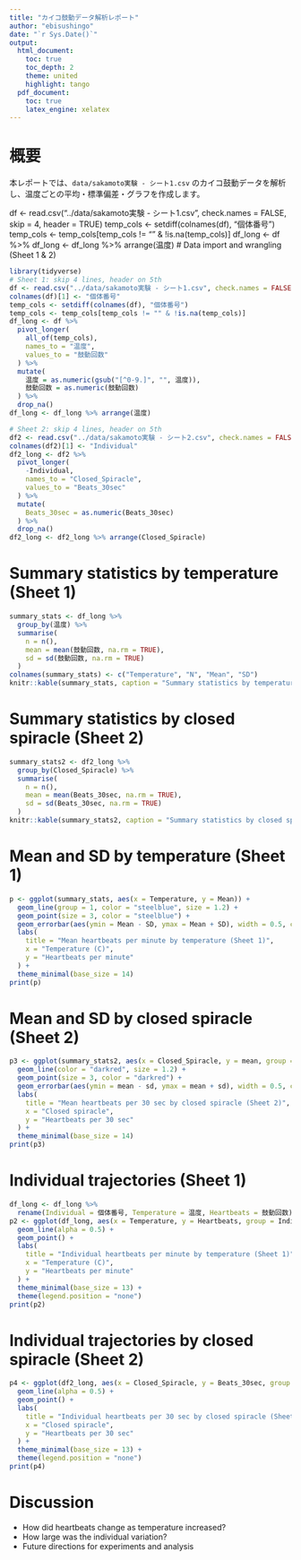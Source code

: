 ```yaml
---
title: "カイコ鼓動データ解析レポート"
author: "ebisushingo"
date: "`r Sys.Date()`"
output:
  html_document:
    toc: true
    toc_depth: 2
    theme: united
    highlight: tango
  pdf_document:
    toc: true
    latex_engine: xelatex
---
```


# 概要

本レポートでは、`data/sakamoto実験 - シート1.csv` のカイコ鼓動データを解析し、温度ごとの平均・標準偏差・グラフを作成します。

df <- read.csv("../data/sakamoto実験 - シート1.csv", check.names = FALSE, skip = 4, header = TRUE)
temp_cols <- setdiff(colnames(df), "個体番号")
temp_cols <- temp_cols[temp_cols != "" & !is.na(temp_cols)]
df_long <- df %>%
df_long <- df_long %>% arrange(温度)
# Data import and wrangling (Sheet 1 & 2)

```r
library(tidyverse)
# Sheet 1: skip 4 lines, header on 5th
df <- read.csv("../data/sakamoto実験 - シート1.csv", check.names = FALSE, skip = 4, header = TRUE)
colnames(df)[1] <- "個体番号"
temp_cols <- setdiff(colnames(df), "個体番号")
temp_cols <- temp_cols[temp_cols != "" & !is.na(temp_cols)]
df_long <- df %>%
  pivot_longer(
    all_of(temp_cols),
    names_to = "温度",
    values_to = "鼓動回数"
  ) %>%
  mutate(
    温度 = as.numeric(gsub("[^0-9.]", "", 温度)),
    鼓動回数 = as.numeric(鼓動回数)
  ) %>%
  drop_na()
df_long <- df_long %>% arrange(温度)

# Sheet 2: skip 4 lines, header on 5th
df2 <- read.csv("../data/sakamoto実験 - シート2.csv", check.names = FALSE, skip = 0, header = TRUE)
colnames(df2)[1] <- "Individual"
df2_long <- df2 %>%
  pivot_longer(
    -Individual,
    names_to = "Closed_Spiracle",
    values_to = "Beats_30sec"
  ) %>%
  mutate(
    Beats_30sec = as.numeric(Beats_30sec)
  ) %>%
  drop_na()
df2_long <- df2_long %>% arrange(Closed_Spiracle)
```


# Summary statistics by temperature (Sheet 1)

```r
summary_stats <- df_long %>%
  group_by(温度) %>%
  summarise(
    n = n(),
    mean = mean(鼓動回数, na.rm = TRUE),
    sd = sd(鼓動回数, na.rm = TRUE)
  )
colnames(summary_stats) <- c("Temperature", "N", "Mean", "SD")
knitr::kable(summary_stats, caption = "Summary statistics by temperature (Sheet 1)")
```

# Summary statistics by closed spiracle (Sheet 2)

```r
summary_stats2 <- df2_long %>%
  group_by(Closed_Spiracle) %>%
  summarise(
    n = n(),
    mean = mean(Beats_30sec, na.rm = TRUE),
    sd = sd(Beats_30sec, na.rm = TRUE)
  )
knitr::kable(summary_stats2, caption = "Summary statistics by closed spiracle (Sheet 2)")
```


# Mean and SD by temperature (Sheet 1)

```r
p <- ggplot(summary_stats, aes(x = Temperature, y = Mean)) +
  geom_line(group = 1, color = "steelblue", size = 1.2) +
  geom_point(size = 3, color = "steelblue") +
  geom_errorbar(aes(ymin = Mean - SD, ymax = Mean + SD), width = 0.5, color = "orange") +
  labs(
    title = "Mean heartbeats per minute by temperature (Sheet 1)",
    x = "Temperature (C)",
    y = "Heartbeats per minute"
  ) +
  theme_minimal(base_size = 14)
print(p)
```

# Mean and SD by closed spiracle (Sheet 2)

```r
p3 <- ggplot(summary_stats2, aes(x = Closed_Spiracle, y = mean, group = 1)) +
  geom_line(color = "darkred", size = 1.2) +
  geom_point(size = 3, color = "darkred") +
  geom_errorbar(aes(ymin = mean - sd, ymax = mean + sd), width = 0.5, color = "orange") +
  labs(
    title = "Mean heartbeats per 30 sec by closed spiracle (Sheet 2)",
    x = "Closed spiracle",
    y = "Heartbeats per 30 sec"
  ) +
  theme_minimal(base_size = 14)
print(p3)
```


# Individual trajectories (Sheet 1)

```r
df_long <- df_long %>%
  rename(Individual = 個体番号, Temperature = 温度, Heartbeats = 鼓動回数)
p2 <- ggplot(df_long, aes(x = Temperature, y = Heartbeats, group = Individual, color = Individual)) +
  geom_line(alpha = 0.5) +
  geom_point() +
  labs(
    title = "Individual heartbeats per minute by temperature (Sheet 1)",
    x = "Temperature (C)",
    y = "Heartbeats per minute"
  ) +
  theme_minimal(base_size = 13) +
  theme(legend.position = "none")
print(p2)
```

# Individual trajectories by closed spiracle (Sheet 2)

```r
p4 <- ggplot(df2_long, aes(x = Closed_Spiracle, y = Beats_30sec, group = Individual, color = Individual)) +
  geom_line(alpha = 0.5) +
  geom_point() +
  labs(
    title = "Individual heartbeats per 30 sec by closed spiracle (Sheet 2)",
    x = "Closed spiracle",
    y = "Heartbeats per 30 sec"
  ) +
  theme_minimal(base_size = 13) +
  theme(legend.position = "none")
print(p4)
```

# Discussion

- How did heartbeats change as temperature increased?
- How large was the individual variation?
- Future directions for experiments and analysis

